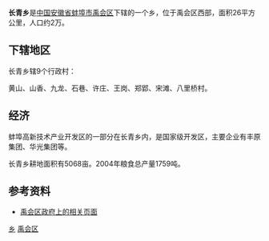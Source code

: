 '''长青乡'''是[[中华人民共和国|中国]][[安徽省|安徽省]][[蚌埠市|蚌埠市]][[禹会区|禹会区]]下辖的一个乡，位于禹会区西部，面积26平方公里，人口约2万。

==下辖地区==
长青乡辖9个行政村：

黄山、山香、九龙、石巷、许庄、王岗、郑郢、宋滩、八里桥村。

==经济==
蚌埠高新技术产业开发区的一部分在长青乡内，是国家级开发区，主要企业有丰原集团、华光集团等。

长青乡耕地面积有5068亩。2004年粮食总产量1759吨。

==参考资料==
*[http://www.yuhui.gov.cn/News_View.asp?NewsID=1228 禹会区政府上的相关页面]{{dead link|date=2018年5月 |bot=InternetArchiveBot |fix-attempted=yes }}

{{禹会区行政区划}}

[[Category:禹会区行政区划|乡]]
[[Category:蚌埠市乡镇|禹会区]]